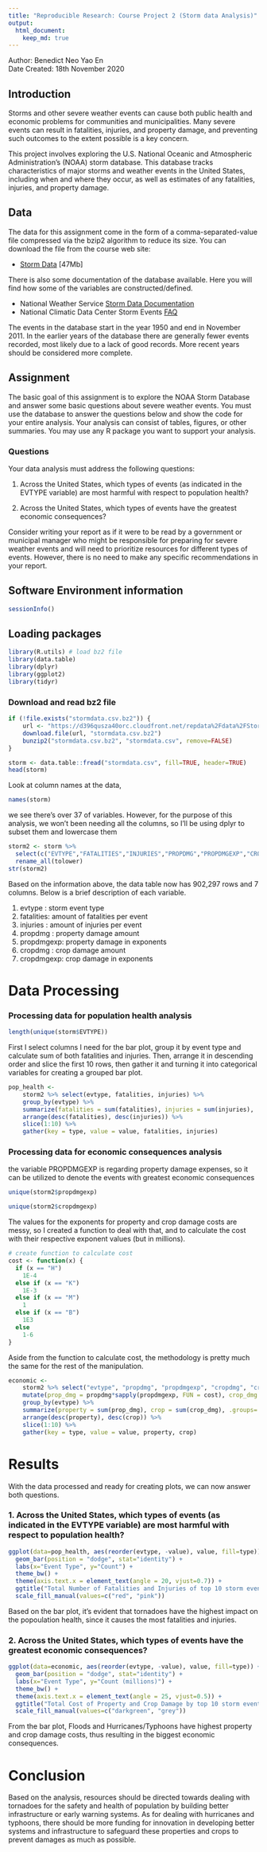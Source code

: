 ```yaml
---
title: "Reproducible Research: Course Project 2 (Storm data Analysis)"
output: 
  html_document:
    keep_md: true
---
```


Author: Benedict Neo Yao En  
Date Created: 18th November 2020

## Introduction

Storms and other severe weather events can cause both public health and economic problems for communities and municipalities. Many severe events can result in fatalities, injuries, and property damage, and preventing such outcomes to the extent possible is a key concern.

This project involves exploring the U.S. National Oceanic and Atmospheric Administration's (NOAA) storm database. This database tracks characteristics of major storms and weather events in the United States, including when and where they occur, as well as estimates of any fatalities, injuries, and property damage.


## Data

The data for this assignment come in the form of a comma-separated-value file compressed via the bzip2 algorithm to reduce its size. You can download the file from the course web site:

* [Storm Data](https://d396qusza40orc.cloudfront.net/repdata%2Fdata%2FStormData.csv.bz2) [47Mb]

There is also some documentation of the database available. Here you will find how some of the variables are constructed/defined.

* National Weather Service [Storm Data Documentation](https://d396qusza40orc.cloudfront.net/repdata%2Fpeer2_doc%2Fpd01016005curr.pdf)
* National Climatic Data Center Storm Events [FAQ](https://d396qusza40orc.cloudfront.net/repdata%2Fpeer2_doc%2FNCDC%20Storm%20Events-FAQ%20Page.pdf)

The events in the database start in the year 1950 and end in November 2011. In the earlier years of the database there are generally fewer events recorded, most likely due to a lack of good records. More recent years should be considered more complete.

## Assignment

The basic goal of this assignment is to explore the NOAA Storm Database and answer some basic questions about severe weather events. You must use the database to answer the questions below and show the code for your entire analysis. Your analysis can consist of tables, figures, or other summaries. You may use any R package you want to support your analysis.

### Questions

Your data analysis must address the following questions:

1. Across the United States, which types of events (as indicated in the EVTYPE variable) are most harmful with respect to population health?

2. Across the United States, which types of events have the greatest economic consequences?

Consider writing your report as if it were to be read by a government or municipal manager who might be responsible for preparing for severe weather events and will need to prioritize resources for different types of events. However, there is no need to make any specific recommendations in your report.

## Software Environment information 
```r
sessionInfo()
```

## Loading packages

```r
library(R.utils) # load bz2 file
library(data.table)
library(dplyr)
library(ggplot2)
library(tidyr)
```

### Download and read bz2 file
```r
if (!file.exists("stormdata.csv.bz2")) {
    url <- "https://d396qusza40orc.cloudfront.net/repdata%2Fdata%2FStormData.csv.bz2"
    download.file(url, "stormdata.csv.bz2")
    bunzip2("stormdata.csv.bz2", "stormdata.csv", remove=FALSE)
}

storm <- data.table::fread("stormdata.csv", fill=TRUE, header=TRUE)
head(storm)
```
Look at column names at the data, 
```r
names(storm)
```
we see there's over 37 of variables. However, for the purpose of this analysis, we won't been needing all the columns, so I'll be using dplyr to subset them and lowercase them

```r
storm2 <- storm %>% 
  select(c("EVTYPE","FATALITIES","INJURIES","PROPDMG","PROPDMGEXP","CROPDMG","CROPDMGEXP")) %>%
  rename_all(tolower)
str(storm2)
```

Based on the information above, the data table now has 902,297 rows and 7 columns. Below is a brief description of each variable.

1. evtype    : storm event type
2. fatalities: amount of fatalities per event
3. injuries  : amount of injuries per event
4. propdmg   : property damage amount
5. propdmgexp: property damage in exponents
6. cropdmg   : crop damage amount
7. cropdmgexp: crop damage in exponents

# Data Processing

### Processing data for population health analysis

```r
length(unique(storm$EVTYPE))
```

First I select columns I need for the bar plot, group it by event type and calculate sum of both fatalities and injuries. Then, arrange it in descending order and slice the first 10 rows, then gather it and turning it into categorical variables for creating a grouped bar plot.

```r
pop_health <-
    storm2 %>% select(evtype, fatalities, injuries) %>% 
    group_by(evtype) %>% 
    summarize(fatalities = sum(fatalities), injuries = sum(injuries), .groups='drop') %>%
    arrange(desc(fatalities), desc(injuries)) %>%
    slice(1:10) %>% 
    gather(key = type, value = value, fatalities, injuries)
```

### Processing data for economic consequences analysis

the variable PROPDMGEXP is regarding property damage expenses, so it can be utilized to denote the events with greatest economic consequences

```r
unique(storm2$propdmgexp)
```
```r
unique(storm2$cropdmgexp)
```
The values for the exponents for property and crop damage costs are messy, so I created a function to deal with that, and to calculate the cost with their respective exponent values (but in millions).

```r
# create function to calculate cost
cost <- function(x) {
  if (x == "H")
    1E-4
  else if (x == "K")
    1E-3
  else if (x == "M")
    1
  else if (x == "B")
    1E3
  else
    1-6
}
```

Aside from the function to calculate cost, the methodology is pretty much the same for the rest of the manipulation.
```r
economic <-
    storm2 %>% select("evtype", "propdmg", "propdmgexp", "cropdmg", "cropdmgexp") %>% 
    mutate(prop_dmg = propdmg*sapply(propdmgexp, FUN = cost), crop_dmg = cropdmg*sapply(cropdmgexp, FUN = cost), .keep="unused") %>%
    group_by(evtype) %>% 
    summarize(property = sum(prop_dmg), crop = sum(crop_dmg), .groups='drop') %>%
    arrange(desc(property), desc(crop)) %>%
    slice(1:10) %>% 
    gather(key = type, value = value, property, crop)
```


# Results

With the data processed and ready for creating plots, we can now answer both questions.

### 1. Across the United States, which types of events (as indicated in the EVTYPE variable) are most harmful with respect to population health?

```r
ggplot(data=pop_health, aes(reorder(evtype, -value), value, fill=type)) +
  geom_bar(position = "dodge", stat="identity") + 
  labs(x="Event Type", y="Count") +
  theme_bw() +
  theme(axis.text.x = element_text(angle = 20, vjust=0.7)) + 
  ggtitle("Total Number of Fatalities and Injuries of top 10 storm event types") +
  scale_fill_manual(values=c("red", "pink"))
```

Based on the bar plot, it's evident that tornadoes have the highest impact on the popoulation health, since it causes the most fatalities and injuries.

### 2. Across the United States, which types of events have the greatest economic consequences?
```r
ggplot(data=economic, aes(reorder(evtype, -value), value, fill=type)) +
  geom_bar(position = "dodge", stat="identity") + 
  labs(x="Event Type", y="Count (millions)") +
  theme_bw() +
  theme(axis.text.x = element_text(angle = 25, vjust=0.5)) + 
  ggtitle("Total Cost of Property and Crop Damage by top 10 storm event types") +
  scale_fill_manual(values=c("darkgreen", "grey"))
```

From the bar plot, Floods and Hurricanes/Typhoons have highest property and crop damage costs, thus resulting in the biggest economic consequences.

# Conclusion

Based on the analysis, resources should be directed towards dealing with tornadoes for the safety and health of population by building better infrastructure or early warning systems. As for dealing with hurricanes and typhoons, there should be more funding for innovation in developing better systems and infrastructure to safeguard these properties and crops to prevent damages as much as possible. 
